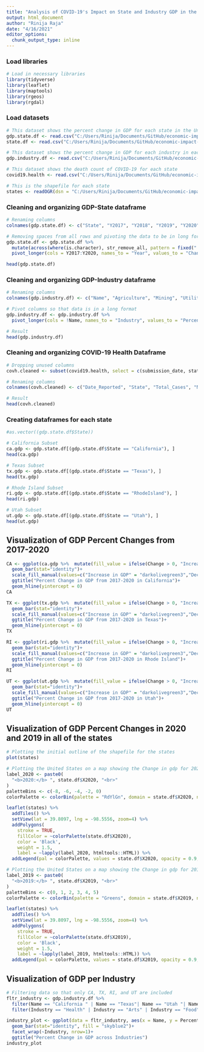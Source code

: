 ```yaml
---
title: "Analysis of COVID-19's Impact on State and Industry GDP in the U.S."
output: html_document
author: "Rinija Raja"
date: "4/16/2021"
editor_options: 
  chunk_output_type: inline
---
```


### Load libraries 
```r
# Load in necessary libraries
library(tidyverse) 
library(leaflet)
library(maptools)
library(rgeos)
library(rgdal)
```

### Load datasets  
```r
# This dataset shows the percent change in GDP for each state in the United States from 2017 to 2020.
gdp.state.df <- read.csv("C:/Users/Rinija/Documents/GitHub/economic-impact-of-covid19/Datasets/GDP-State.csv")
state.df <- read.csv("C:/Users/Rinija/Documents/GitHub/economic-impact-of-covid19/Datasets/GDP-State.csv")

# This dataset shows the percent change in GDP for each industry in each state in the United States from 2019 to 2020.
gdp.industry.df <- read.csv("C:/Users/Rinija/Documents/GitHub/economic-impact-of-covid19/Datasets/GDP-Industry.csv")

# This dataset shows the death count of COVID-19 for each state
covid19.health <- read.csv("C:/Users/Rinija/Documents/GitHub/economic-impact-of-covid19/Datasets/United_States_COVID-19_Cases_and_Deaths_by_State_over_Time.csv")

# This is the shapefile for each state 
states <- readOGR(dsn = "C:/Users/Rinija/Documents/GitHub/economic-impact-of-covid19/Datasets", layer = "cb_2018_us_state_500k")
```

### Cleaning and organizing GDP-State dataframe 
```r
# Renaming columns 
colnames(gdp.state.df) <- c("State", "Y2017", "Y2018", "Y2019", "Y2020", "Rank-Y2020")

# Removing spaces from all rows and pivoting the data to be in long format
gdp.state.df <- gdp.state.df %>% 
  mutate(across(where(is.character), str_remove_all, pattern = fixed(" "))) %>% 
  pivot_longer(cols = Y2017:Y2020, names_to = "Year", values_to = "Change")

head(gdp.state.df)
```

### Cleaning and organizing GDP-Industry dataframe 
```r
# Renaming columns
colnames(gdp.industry.df) <- c("Name", "Agriculture", "Mining", "Utilities", "Construction", "Durable_Goods", "Nondurable_Goods", "Wholesale_Trade", "Retail_Trade", "Transportation", "Information", "Finance", "Real_Estate", "Technical", "Management", "Waste_Management", "Education", "Health", "Arts", "Food", "Other", "Government", "Unknown")

# Pivot columns so that data is in a long format
gdp.industry.df <- gdp.industry.df %>% 
  pivot_longer(cols = !Name, names_to = "Industry", values_to = "Percent_Change")

# Result 
head(gdp.industry.df)
```

### Cleaning and organizing COVID-19 Health Dataframe 
```r
# Dropping unused columns 
covh.cleaned <- subset(covid19.health, select = c(submission_date, state, tot_cases, new_case, tot_death, new_death))

# Renaming columns 
colnames(covh.cleaned) <- c("Date_Reported", "State", "Total_Cases", "New_Cases", "Total_Death", "New_Death")

# Result 
head(covh.cleaned)
```

### Creating dataframes for each state 
```r
#as.vector((gdp.state.df$State))

# California Subset 
ca.gdp <- gdp.state.df[(gdp.state.df$State == "California"), ]
head(ca.gdp)

# Texas Subset 
tx.gdp <- gdp.state.df[(gdp.state.df$State == "Texas"), ]
head(tx.gdp)

# Rhode Island Subset
ri.gdp <- gdp.state.df[(gdp.state.df$State == "RhodeIsland"), ]
head(ri.gdp)

# Utah Subset
ut.gdp <- gdp.state.df[(gdp.state.df$State == "Utah"), ]
head(ut.gdp)
```

## Visualization of GDP Percent Changes from 2017-2020

```r
CA <- ggplot(ca.gdp %>%  mutate(fill_value = ifelse(Change > 0, "Increase in GDP", "Decrease in GDP")), aes(x = Year, y = Change, fill = fill_value))+
  geom_bar(stat="identity")+
  scale_fill_manual(values=c("Increase in GDP" = "darkolivegreen3","Decrease in GDP"= "brown1"))+
  ggtitle("Percent Change in GDP from 2017-2020 in California")+
  geom_hline(yintercept = 0)
CA

TX <- ggplot(tx.gdp %>%  mutate(fill_value = ifelse(Change > 0, "Increase in GDP", "Decrease in GDP")), aes(x = Year, y = Change, fill = fill_value))+
  geom_bar(stat="identity")+
  scale_fill_manual(values=c("Increase in GDP" = "darkolivegreen3","Decrease in GDP"= "brown1"))+
  ggtitle("Percent Change in GDP from 2017-2020 in Texas")+
  geom_hline(yintercept = 0)
TX

RI <- ggplot(ri.gdp %>%  mutate(fill_value = ifelse(Change > 0, "Increase in GDP", "Decrease in GDP")), aes(x = Year, y = Change, fill = fill_value))+
  geom_bar(stat="identity")+
  scale_fill_manual(values=c("Increase in GDP" = "darkolivegreen3","Decrease in GDP"= "brown1"))+
  ggtitle("Percent Change in GDP from 2017-2020 in Rhode Island")+
  geom_hline(yintercept = 0)
RI

UT <- ggplot(ut.gdp %>%  mutate(fill_value = ifelse(Change > 0, "Increase in GDP", "Decrease in GDP")), aes(x = Year, y = Change, fill = fill_value))+
  geom_bar(stat="identity")+
  scale_fill_manual(values=c("Increase in GDP" = "darkolivegreen3","Decrease in GDP"= "brown1"))+
  ggtitle("Percent Change in GDP from 2017-2020 in Utah")+
  geom_hline(yintercept = 0)
UT
```

## Visualization of GDP Percent Changes in 2020 and 2019 in all of the states
```r
# Plotting the initial outline of the shapefile for the states
plot(states)
```

```r
# Plotting the United States on a map showing the Change in gdp for 2020 
label_2020 <- paste0(
  "<b>2020:</b> ", state.df$X2020, "<br>"
)
paletteBins <- c(-8, -6, -4, -2, 0)
colorPalette <- colorBin(palette = "RdYlGn", domain = state.df$X2020, na.color = "transparent", bins = paletteBins)

leaflet(states) %>% 
  addTiles() %>% 
  setView(lat = 39.8097, lng = -98.5556, zoom=4) %>%
  addPolygons(
    stroke = TRUE, 
    fillColor = ~colorPalette(state.df$X2020),
    color = 'Black', 
    weight = 1.5, 
    label = ~lapply(label_2020, htmltools::HTML)) %>% 
  addLegend(pal = colorPalette, values = state.df$X2020, opacity = 0.9, title = "GDP Percent Change in 2020", position="bottomleft")
```

```r
# Plotting the United States on a map showing the Change in gdp for 2019
label_2019 <- paste0(
  "<b>2019:</b> ", state.df$X2019, "<br>"
)
paletteBins <- c(0, 1, 2, 3, 4, 5)
colorPalette <- colorBin(palette = "Greens", domain = state.df$X2019, na.color = "transparent", bins = paletteBins)

leaflet(states) %>% 
  addTiles() %>% 
  setView(lat = 39.8097, lng = -98.5556, zoom=4) %>%
  addPolygons(
    stroke = TRUE, 
    fillColor = ~colorPalette(state.df$X2019),
    color = 'Black', 
    weight = 1.5, 
    label = ~lapply(label_2019, htmltools::HTML)) %>% 
  addLegend(pal = colorPalette, values = state.df$X2019, opacity = 0.9, title = "GDP Percent Change in 2019", position="bottomleft")
```

## Visualization of GDP per Industry

```r
# Filtering data so that only CA, TX, RI, and UT are included
fltr_industry <- gdp.industry.df %>% 
  filter(Name == "California " | Name == "Texas"| Name == "Utah "| Name == "Rhode Island ") %>% 
  filter(Industry == "Health" | Industry == "Arts" | Industry == "Food" | Industry == "Technical" | Industry == "Real_Estate")

industry_plot <- ggplot(data = fltr_industry, aes(x = Name, y = Percent_Change))+
  geom_bar(stat="identity", fill = "skyblue2")+
  facet_wrap(~Industry, nrow=1)+
  ggtitle("Percent Change in GDP across Industries")
industry_plot
```
